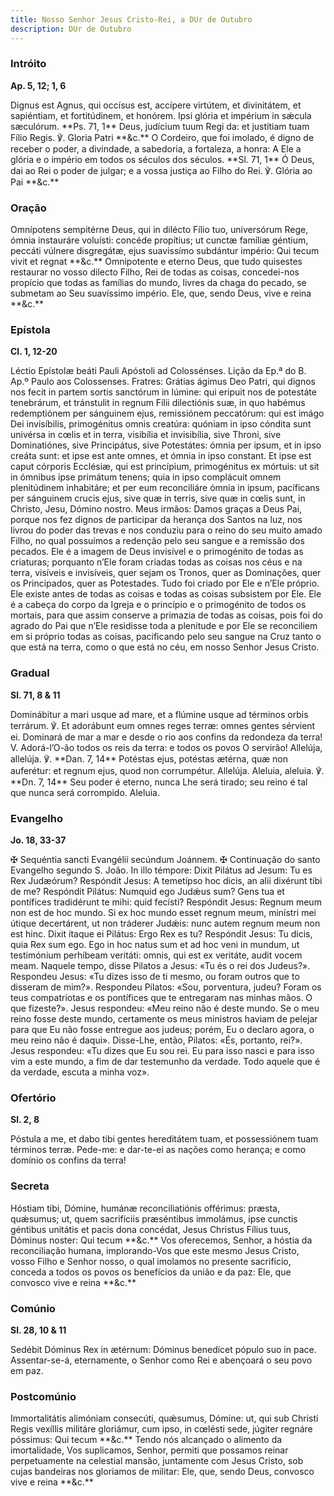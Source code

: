 ```yaml
---
title: Nosso Senhor Jesus Cristo-Rei, a DUr de Outubro
description: DUr de Outubro
---
```


### Intróito

**Ap. 5, 12; 1, 6**

<div class="grid grid-cols-2 gap-5">
  <span class="text-justify">
    Dignus est Agnus, qui occísus est, accípere virtútem, et divinitátem, et
    sapiéntiam, et fortitúdinem, et honórem. Ipsi glória et impérium in sǽcula
    sæculórum. **Ps. 71, 1** Deus, judícium tuum Regi da: et justítiam tuam
    Fílio Regis. ℣. Gloria Patri **&c.**
  </span>
  <span class="text-justify">
    O Cordeiro, que foi imolado, é digno de receber o poder, a divindade, a
    sabedoria, a fortaleza, a honra: A Ele a glória e o império em todos os
    séculos dos séculos. **Sl. 71, 1** Ó Deus, dai ao Rei o poder de julgar; e a
    vossa justiça ao Filho do Rei. ℣. Glória ao Pai **&c.**
  </span>
</div>

### Oração

<div class="grid grid-cols-2 gap-5">
  <span class="text-justify">
    Omnípotens sempitérne Deus, qui in dilécto Fílio tuo, universórum Rege,
    ómnia instauráre voluísti: concéde propítius; ut cunctæ famíliæ géntium,
    peccáti vúlnere disgregátæ, ejus suavissímo subdántur império: Qui tecum
    vivit et regnat **&c.**
  </span>
  <span class="text-justify">
    Omnipotente e eterno Deus, que tudo quisestes restaurar no vosso dilecto
    Filho, Rei de todas as coisas, concedei-nos propício que todas as famílias
    do mundo, livres da chaga do pecado, se submetam ao Seu suavíssimo império.
    Ele, que, sendo Deus, vive e reina **&c.**
  </span>
</div>

### Epístola

**Cl. 1, 12-20**

<div class="grid grid-cols-2 gap-5">
  <span class="text-justify">
    Léctio Epístolæ beáti Pauli Apóstoli ad Colossénses.
  </span>
  <span class="text-justify">
    Lição da Ep.ª do B. Ap.º Paulo aos Colossenses.
  </span>
  <span class="text-justify">
    Fratres: Grátias ágimus Deo Patri, qui dignos nos fecit in partem sortis
    sanctórum in lúmine: qui eripuit nos de potestáte tenebrárum, et tránstulit
    in regnum Fílii dilectiónis suæ, in quo habémus redemptiónem per sánguinem
    ejus, remissiónem peccatórum: qui est imágo Dei invisíbilis, primogénitus
    omnis creatúra: quóniam in ipso cóndita sunt univérsa in cœlis et in terra,
    visibília et invisibília, sive Throni, sive Dominatiónes, sive Principátus,
    sive Potestátes: ómnia per ipsum, et in ipso creáta sunt: et ipse est ante
    omnes, et ómnia in ipso constant. Et ipse est caput córporis Ecclésiæ, qui
    est princípium, primogénitus ex mórtuis: ut sit in ómnibus ipse primátum
    tenens; quia in ipso complácuit omnem plenitúdinem inhabitáre; et per eum
    reconciliáre ómnia in ipsum, pacíficans per sánguinem crucis ejus, sive quæ
    in terris, sive quæ in cœlis sunt, in Christo, Jesu, Dómino nostro.
  </span>
  <span class="text-justify">
    Meus irmãos: Damos graças a Deus Pai, porque nos fez dignos de participar da
    herança dos Santos na luz, nos livrou do poder das trevas e nos conduziu
    para o reino do seu muito amado Filho, no qual possuímos a redenção pelo seu
    sangue e a remissão dos pecados. Ele é a imagem de Deus invisível e o
    primogénito de todas as criaturas; porquanto n’Ele foram criadas todas as
    coisas nos céus e na terra, visíveis e invisíveis, quer sejam os Tronos,
    quer as Dominações, quer os Principados, quer as Potestades. Tudo foi criado
    por Ele e n’Ele próprio. Ele existe antes de todas as coisas e todas as
    coisas subsistem por Ele. Ele é a cabeça do corpo da Igreja e o princípio e
    o primogénito de todos os mortais, para que assim conserve a primazia de
    todas as coisas, pois foi do agrado do Pai que n’Ele residisse toda a
    plenitude e por Ele se reconciliem em si próprio todas as coisas,
    pacificando pelo seu sangue na Cruz tanto o que está na terra, como o que
    está no céu, em nosso Senhor Jesus Cristo.
  </span>
</div>

### Gradual

**Sl. 71, 8 & 11**

<div class="grid grid-cols-2 gap-5">
  <span class="text-justify">
    Dominábitur a mari usque ad mare, et a flúmine usque ad términos orbis
    terrárum. ℣. Et adorábunt eum omnes reges terræ: omnes gentes sérvient ei.
  </span>
  <span class="text-justify">
    Dominará de mar a mar e desde o rio aos confins da redondeza da terra! V.
    Adorá-l’O-ão todos os reis da terra: e todos os povos O servirão!
  </span>
  <span class="text-justify">
    Allelúja, allelúja. ℣. **Dan. 7, 14** Potéstas ejus, potéstas ætérna, quæ
    non auferétur: et regnum ejus, quod non corrumpétur. Allelúja.
  </span>
  <span class="text-justify">
    Aleluia, aleluia. ℣. **Dn. 7, 14** Seu poder é eterno, nunca Lhe será
    tirado; seu reino é tal que nunca será corrompido. Aleluia.
  </span>
</div>

### Evangelho

**Jo. 18, 33-37**

<div class="grid grid-cols-2 gap-5">
  <span class="text-justify">
    <span class="text-red-500">✠</span> Sequéntia sancti Evangélii secúndum
    Joánnem.
  </span>
  <span class="text-justify">
    <span class="text-red-500">✠</span> Continuação do santo Evangelho segundo
    S. João.
  </span>
  <span class="text-justify">
    In illo témpore: Dixit Pilátus ad Jesum: Tu es Rex Judæórum? Respóndit
    Jesus: A temetípso hoc dicis, an alii dixérunt tibi de me? Respóndit
    Pilátus: Numquid ego Judǽus sum? Gens tua et pontífices tradidérunt te mihi:
    quid fecísti? Respóndit Jesus: Regnum meum non est de hoc mundo. Si ex hoc
    mundo esset regnum meum, minístri mei útique decertárent, ut non tráderer
    Judǽis: nunc autem regnum meum non est hinc. Dixit ítaque ei Pilátus: Ergo
    Rex es tu? Respóndit Jesus: Tu dicis, quia Rex sum ego. Ego in hoc natus sum
    et ad hoc veni in mundum, ut testimónium perhíbeam veritáti: omnis, qui est
    ex veritáte, audit vocem meam.
  </span>
  <span class="text-justify">
    Naquele tempo, disse Pilatos a Jesus: «Tu és o rei dos Judeus?». Respondeu
    Jesus: «Tu dizes isso de ti mesmo, ou foram outros que to disseram de mim?».
    Respondeu Pilatos: «Sou, porventura, judeu? Foram os teus compatriotas e os
    pontífices que te entregaram nas minhas mãos. O que fizeste?». Jesus
    respondeu: «Meu reino não é deste mundo. Se o meu reino fosse deste mundo,
    certamente os meus ministros haviam de pelejar para que Eu não fosse
    entregue aos judeus; porém, Eu o declaro agora, o meu reino não é daqui».
    Disse-Lhe, então, Pilatos: «És, portanto, rei?». Jesus respondeu: «Tu dizes
    que Eu sou rei. Eu para isso nasci e para isso vim a este mundo, a fim de
    dar testemunho da verdade. Todo aquele que é da verdade, escuta a minha
    voz».
  </span>
</div>

### Ofertório

**Sl. 2, 8**

<div class="grid grid-cols-2 gap-5">
  <span class="text-justify">
    Póstula a me, et dabo tibi gentes hereditátem tuam, et possessiónem tuam
    términos terræ.
  </span>
  <span class="text-justify">
    Pede-me: e dar-te-ei as nações como herança; e como domínio os confins da
    terra!
  </span>
</div>

### Secreta

<div class="grid grid-cols-2 gap-5">
  <span class="text-justify">
    Hóstiam tibi, Dómine, humánæ reconciliatiónis offérimus: præsta, quǽsumus;
    ut, quem sacrifíciis præséntibus immolámus, ipse cunctis géntibus unitátis
    et pacis dona concédat, Jesus Christus Fílius tuus, Dóminus noster: Qui
    tecum **&c.**
  </span>
  <span class="text-justify">
    Vos oferecemos, Senhor, a hóstia da reconciliação humana, implorando-Vos que
    este mesmo Jesus Cristo, vosso Filho e Senhor nosso, o qual imolamos no
    presente sacrifício, conceda a todos os povos os benefícios da união e da
    paz: Ele, que convosco vive e reina **&c.**
  </span>
</div>

### Comúnio

**Sl. 28, 10 & 11**

<div class="grid grid-cols-2 gap-5">
  <span class="text-justify">
    Sedébit Dóminus Rex in ætérnum: Dóminus benedícet pópulo suo in pace.
  </span>
  <span class="text-justify">
    Assentar-se-á, eternamente, o Senhor como Rei e abençoará o seu povo em paz.
  </span>
</div>

### Postcomúnio

<div class="grid grid-cols-2 gap-5">
  <span class="text-justify">
    Immortalitátis alimóniam consecúti, quǽsumus, Dómine: ut, qui sub Christi
    Regis vexíllis militáre gloriámur, cum ipso, in cœlésti sede, júgiter
    regnáre póssimus: Qui tecum **&c.**
  </span>
  <span class="text-justify">
    Tendo nós alcançado o alimento da imortalidade, Vos suplicamos, Senhor,
    permiti que possamos reinar perpetuamente na celestial mansão, juntamente
    com Jesus Cristo, sob cujas bandeiras nos gloriamos de militar: Ele, que,
    sendo Deus, convosco vive e reina **&c.**
  </span>
</div>
